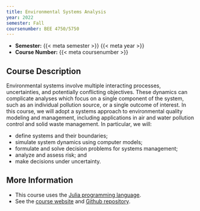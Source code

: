 ```yaml
---
title: Environmental Systems Analysis
year: 2022
semester: Fall
coursenumber: BEE 4750/5750
---
```


- **Semester:** {{< meta semester >}} {{< meta year >}}
- **Course Number:** {{< meta coursenumber >}}

## Course Description

Environmental systems involve multiple interacting processes, uncertainties, and potentially conflicting objectives. These dynamics can complicate analyses which focus on a single component of the system, such as an individual pollution source, or a single outcome of interest. In this course, we will adopt a systems approach to environmental quality modeling and management, including applications in air and water pollution control and solid waste management. In particular, we will:

* define systems and their boundaries;
* simulate system dynamics using computer models;
* formulate and solve decision problems for systems management;
* analyze and assess risk; and
* make decisions under uncertainty.

## More Information

- This course uses the [Julia programming language](https://julialang.org).
- See the [course website](https://bee4750.viveks.me/fall2022) and [Github repository](https://github.com/BEE4750/fall2022).